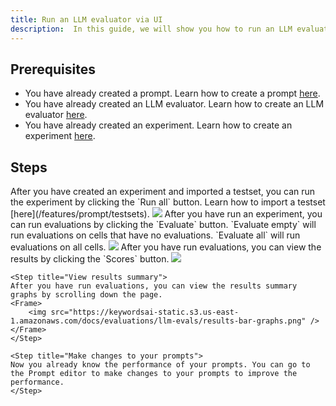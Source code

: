 ```yaml
---
title: Run an LLM evaluator via UI
description:  In this guide, we will show you how to run an LLM evaluator in the UI.
---
```


## Prerequisites
- You have already created a prompt. Learn how to create a prompt [here](https://docs.keywordsai.co/features/prompt-management/prompts/create-prompt).
- You have already created an LLM evaluator. Learn how to create an LLM evaluator [here](https://docs.keywordsai.co/features/evaluation/llm-evals/llm-evaluator).
- You have already created an experiment. Learn how to create an experiment [here](/features/prompt/lab).


## Steps
<Steps>
    <Step title="Run an experiment">
    After you have created an experiment and imported a testset, you can run the experiment by clicking the `Run all` button. Learn how to import a testset [here](/features/prompt/testsets).
    <Frame>
        <img src="https://keywordsai-static.s3.us-east-1.amazonaws.com/docs/evaluations/llm-evals/experiments.png" />
    </Frame>
    </Step>
    <Step title="Run an evaluations">
    After you have run an experiment, you can run evaluations by clicking the `Evaluate` button. `Evaluate empty` will run evaluations on cells that have no evaluations. `Evaluate all` will run evaluations on all cells.
    <Frame>
        <img src="https://keywordsai-static.s3.us-east-1.amazonaws.com/docs/evaluations/llm-evals/run-eval.png" />
    </Frame>
    </Step>
    <Step title="View results">
    After you have run evaluations, you can view the results by clicking the `Scores` button.
    <Frame>
        <img src="https://keywordsai-static.s3.us-east-1.amazonaws.com/docs/evaluations/llm-evals/show-scores.png" />
    </Frame>
    </Step>

    <Step title="View results summary">
    After you have run evaluations, you can view the results summary graphs by scrolling down the page.
    <Frame>
        <img src="https://keywordsai-static.s3.us-east-1.amazonaws.com/docs/evaluations/llm-evals/results-bar-graphs.png" />
    </Frame>
    </Step>

    <Step title="Make changes to your prompts">
    Now you already know the performance of your prompts. You can go to the Prompt editor to make changes to your prompts to improve the performance.
    </Step>
    
</Steps>
